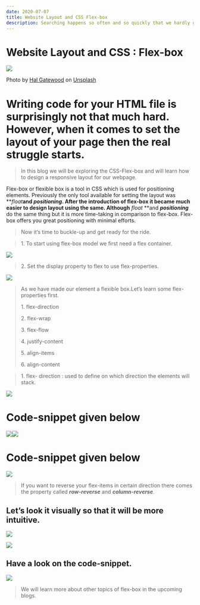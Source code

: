 ```yaml
---
date: 2020-07-07
title: Website Layout and CSS Flex-box
description: Searching happens so often and so quickly that we hardly get time to know what actually happens under the hood. When we type something on Google, an instant search takes place behind the scenes.
---
```


# Website Layout and CSS : Flex-box

![](https://miro.medium.com/max/1000/0*Fw2mT5Wi4DYNIIsk)

Photo by [Hal Gatewood](https://unsplash.com/@halgatewood?utm_source=medium&utm_medium=referral) on [Unsplash](https://unsplash.com?utm_source=medium&utm_medium=referral)

# Writing code for your HTML file is surprisingly not that much hard. However, when it comes to set the layout of your page then the real struggle starts.

> In this blog we will be exploring the CSS-Flex-box and will learn how to design a responsive layout for our webpage.

Flex-box or flexible box is a tool in CSS which is used for positioning elements. Previously the only tool available for setting the layout was **_float_**and **_positioning_**. After the introduction of flex-box it became much easier to design layout using the same. Although** _float_ **and **_positioning_** do the same thing but it is more time-taking in comparison to flex-box. Flex-box offers you great positioning with minimal efforts.

> Now it’s time to buckle-up and get ready for the ride.

> 1\. To start using flex-box model we first need a flex container.

![](https://miro.medium.com/max/30/1*3bxKlSfK5tU1DAIbuYekVg.png?q=90)

> 2\. Set the display property to flex to use flex-properties.

![](https://miro.medium.com/max/30/1*IRJw5-MBpCyrjAt8rZC9yg.png?q=20)

> As we have made our element a flexible box.Let’s learn some flex-properties first.
>
> 1\. flex-direction
>
> 2\. flex-wrap
>
> 3\. flex-flow
>
> 4\. justify-content
>
> 5\. align-items
>
> 6\. align-content

> 1\. flex- direction : used to define on which direction the elements will stack.

![](https://miro.medium.com/max/30/1*CrkkqClAwoWISHDbPjYbSw.png?q=20)

# Code-snippet given below

![](https://miro.medium.com/max/30/1*S02YZEVeBynycSZu9s-FeQ.png?q=20)![](https://miro.medium.com/max/30/1*9BujuBi4sm67Tze8Hop2yg.png?q=20)

# Code-snippet given below

![](https://miro.medium.com/max/30/1*KVs3ax5dpN8BWPG41ehX3A.png?q=20)

> If you want to reverse your flex-items in certain direction there comes the property called **_row-reverse_** and **_column-reverse_**.

## Let’s look it visually so that it will be more intuitive.

![](https://miro.medium.com/max/30/1*_dBNtrao6Oewo_dgdzCxjw.png?q=20)

![](https://miro.medium.com/max/30/1*eOAVow6Ntv68aMAcMpPsaQ.png?q=20)

## Have a look on the code-snippet.

![](https://miro.medium.com/max/30/1*p42WVk1cceAFu27sOiXoRg.png?q=20)

> We will learn more about other topics of flex-box in the upcoming blogs.
